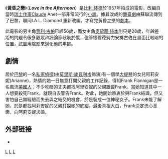 《'''黃昏之戀'''》（'''''Love in the Afternoon'''''）是[[比利·怀德|比利·怀德]]於1957年拍成的電影，改編自當時[[瑞士|瑞士]][[作家|作家]]Claude Anet一部非常流行的[[小說|小說]]。據其改成的[[舞臺劇|舞臺劇]]由蘇聯流傳到了巴黎，聯同I.A.L. Diamond 重新改編，才寫完黃昏之戀的[[劇本|劇本]]。

此電影的男主角[[贾利·古柏|贾利·古柏]]已經56歲，而女主角[[奥黛丽·赫本|奥黛丽·赫本]]則只是28歲，年齡差距的問題令很多觀眾和評論家耿耿於懷，儘管懷爾德努力安排古伯在畫面比較暗的位置，試圖用陰影來淡化他的年齡。

== 劇情 ==
居於[[巴黎|巴黎]]的一名[[私家偵探|私家偵探]](由[[莫里斯·謝瓦利埃|莫里斯·謝瓦利埃]]飾演)有一個學[[大提琴|大提琴]]的女兒阿莉安妮(Arianne)，熱情的她一日無意打開父親的工作記錄，得知Frank Flannigan是一名風流[[美國人|美國人]]；不少吃醋的丈夫都找阿里安妮的父親跟蹤Frank。當她知道其中一人想要殺死Frank，就親自去警告Frank。對此，她開始熱衷於與Frank結識，但又害怕自己無經驗而失去與之結交的機會，於是裝成一位神秘女子。Frank未能了解她，於是都找阿莉安妮的父親打探她的底細。最後真相大白，Frank決定洗心革面，向阿莉安妮求婚。

== 外部链接 ==
* {{imdb title|id=0050658|title=Love in the Afternoon}}

[[Category:1950年代美国黑白电影|L]]
[[Category:1957年美國電影作品|L]]
[[Category:比利·懷德電影|L]]